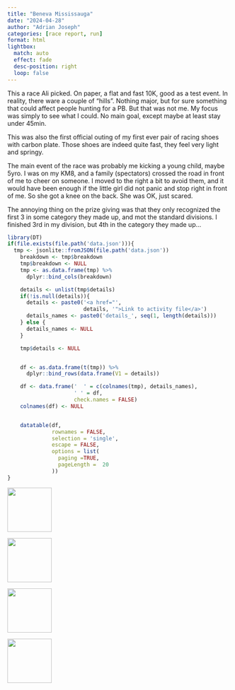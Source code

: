 ```yaml
---
title: "Beneva Mississauga"
date: "2024-04-28"
author: "Adrian Joseph"
categories: [race report, run]
format: html
lightbox:
  match: auto
  effect: fade
  desc-position: right
  loop: false
---
```


This a race Ali picked. On paper, a flat and fast 10K, good as a test event. In reality, there ware a couple of "hills". Nothing major, but for sure  something that could affect people hunting for a PB. But that was not me. My focus was simply to see what I could. No main goal, except maybe at least stay under 45min.

This was also the first official outing of my first ever pair of racing shoes with carbon plate. Those shoes are indeed quite fast, they feel very light and springy.

The main event of the race was probably me kicking a young child, maybe 5yro. I was on my KM8, and a family (spectators) crossed the road in front of me to cheer on someone. I moved to the right a bit to avoid them, and it would have been enough if the little girl did not panic and stop right in front of me. So she got a knee on the back. She was OK, just scared.

The annoying thing on the prize giving was that they only recognized the first 3 in some category they made up, and mot the standard divisions. I finished 3rd in my division, but 4th in the category they made up...


```r
library(DT)
if(file.exists(file.path('data.json'))){
  tmp <- jsonlite::fromJSON(file.path('data.json'))
    breakdown <- tmp$breakdown
    tmp$breakdown <- NULL
    tmp <- as.data.frame(tmp) %>%
      dplyr::bind_cols(breakdown)

    details <- unlist(tmp$details)
    if(!is.null(details)){
      details <- paste0('<a href="',
                        details, '">Link to activity file</a>')
      details_names <- paste0('details_', seq(1, length(details)))
    } else {
      details_names <- NULL
    }

    tmp$details <- NULL


    df <- as.data.frame(t(tmp)) %>%
      dplyr::bind_rows(data.frame(V1 = details))

    df <- data.frame('  ' = c(colnames(tmp), details_names),
                     ' ' = df,
                     check.names = FALSE)
    colnames(df) <- NULL


    datatable(df,
              rownames = FALSE,
              selection = 'single',
              escape = FALSE,
              options = list(
                paging =TRUE,
                pageLength =  20
              ))
}
```





::: {layout-ncol=4}
![](img_modal/00.png){ width="100" group="hi" }

![](img_modal/01.png){ width="100" group="hi" }

![](img_modal/02.png){ width="100" group="hi" }

![](img_modal/06.png){ width="100" group="hi" }


:::
